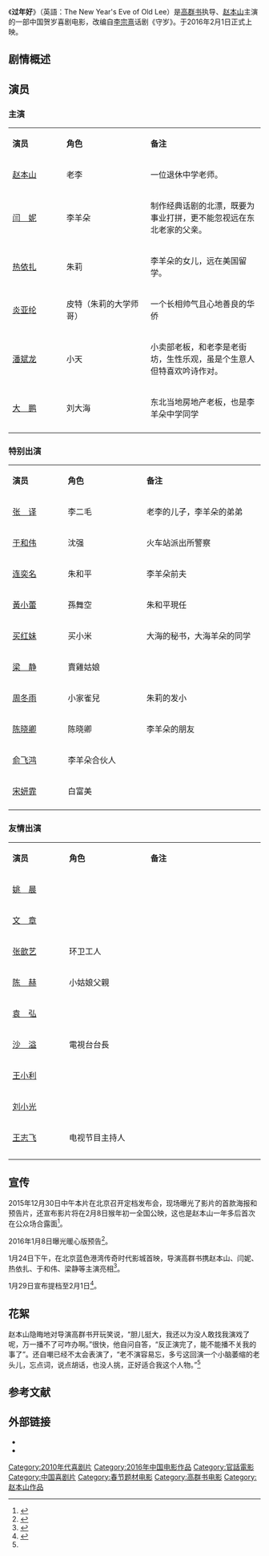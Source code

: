 {{Infobox film
| name                          = 过年好
| original_name <!-- 英文名 --> = The New Year's Eve of Old Lee
| image                         = 过年好.jpg
| caption                       = 剧情、家庭、喜剧
| director<!-- 导演 -->         = [[高群书|高群书]]
| producer <!-- 制片 -->        = 
| producer_2                    =  
| writer  <!-- 编剧 -->         =  
| screenplay<!-- 剧本 -->       = 
| based on <!-- 原著著作 -->    = 
| starring <!-- 主演 -->        = [[赵本山|赵本山]]<br>[[闫妮|闫　妮]]<br>[[热依扎|热依扎]]<br>[[炎亞綸|炎亞綸]]
| cinematography <!-- 摄影 -->  = 
| Gaffer <!-- 燈光 -->          = 
| editing <!-- 剪辑 -->         = 
| music <!-- 音乐 -->           = 
| art director <!-- 美術 -->    = 
| costume consultant <!-- 造型設計 -->    =
| studio  <!-- 制片商 -->       = 岩上映画文化传媒（北京）有限公司<br>上海游族文化传媒有限公司<br>湖南源点影视文化传播有限公司<br>风山渐文化传播有限公司<br>北京途古文化传媒有限公司<br>北京微影时代科技有限公司<br>深圳孙行者文化传媒有限公司<br>郑州报业集团——中原网联
| distributor <!-- 发行商 -->   = 
| released  <!-- 上映日期 -->   = {{CHNML}}2016年2月1日
| sarft_id <!-- 公映许可证号--> = 
| runtime  <!-- 片长时间 -->    =  100分钟
| country  <!-- 产地 -->        = {{CHNML}}
| language                      = [[汉语普通话|汉语普通话]]
| budget  <!-- 预算花费 -->     = 
| gross  <!-- 票房 -->          =
| preceded_by <!-- 上一集 -->   = 
| imdb_id                       =
| cn_name = 
| tw_name = 
| hk_name = 
}}

《'''过年好'''》（英語：The New Year's Eve of Old Lee）是[[高群书|高群书]]执导、[[赵本山|赵本山]]主演的一部中国贺岁喜剧电影，改编自[[李宗熹|李宗熹]]话剧《守岁》。于2016年2月1日正式上映。

== 剧情概述 ==

== 演员 ==
=== 主演 ===
{|class="wikitable" width="50%"
|- style="background:cornflowerblue; color:white" align=center
|style="width:1%"|'''演员'''||style="width:2%"|'''角色'''||style="width:3%"|'''备注'''
|-
| [[赵本山|赵本山]] || 老李 || 一位退休中学老师。
|-
| [[闫妮|闫　妮]] || 李羊朵 || 制作经典话剧的北漂，既要为事业打拼，更不能忽视远在东北老家的父亲。
|-
| [[热依扎|热依扎]] || 朱莉 || 李羊朵的女儿，远在美国留学。
|-
| [[炎亚纶|炎亚纶]] || 皮特（朱莉的大学师哥） || 一个长相帅气且心地善良的华侨
|-
| [[潘斌龙|潘斌龙]] || 小天 || 小卖部老板，和老李是老街坊，生性乐观，虽是个生意人但特喜欢吟诗作对。
|-
| [[董成鹏|大　鹏]] || 刘大海|| 东北当地房地产老板，也是李羊朵中学同学
|-
|}

=== 特别出演 ===
{|class="wikitable" width="50%"
|- style="background:cornflowerblue; color:white" align=center
|style="width:1%"|'''演员'''||style="width:2%"|'''角色'''||style="width:3%"|'''备注'''
|-
| [[张译|张　译]] || 李二毛 ||老李的儿子，李羊朵的弟弟
|-
| [[于和伟|于和伟]] || 沈强 || 火车站派出所警察
|-
| [[连奕名|连奕名]] ||朱和平 ||李羊朵前夫
|-
| [[黃小蕾|黃小蕾]] ||孫舞空 ||朱和平現任
|-
| [[买红妹|买红妹]] ||买小米||大海的秘书，大海羊朵的同学
|-
| [[梁静_(演员)|梁　静]] ||賣雞姑娘 ||
|-
| [[周冬雨|周冬雨]] || 小家雀兒||朱莉的发小
|-
| [[陈晓卿|陈晓卿]] ||陈晓卿 ||李羊朵的朋友
|-
| [[俞飞鸿|俞飞鸿]] ||李羊朵合伙人 ||
|-
| [[宋妍霏|宋妍霏]] || 白富美 ||
|-
|}

=== 友情出演 ===
{|class="wikitable" width="50%"
|- style="background:cornflowerblue; color:white" align=center
|style="width:1%"|'''演员'''||style="width:2%"|'''角色'''||style="width:3%"|'''备注'''
|-
| [[姚晨|姚　晨]] || ||
|-
| [[文章_(演员)|文　章]] || ||
|-
| [[张歆艺|张歆艺]] ||环卫工人 ||
|-
| [[陳赫_(中國演員)|陈　赫]] ||小姑娘父親 ||
|-
| [[袁弘|袁　弘]]|| ||
|-
| [[沙溢|沙　溢]] || 電視台台長||
|-
| [[王小利|王小利]] || ||
|-
| [[刘小光|刘小光]] || ||
|-
| [[王志飞|王志飞]] ||电视节目主持人 ||
|-
|-
|}

== 宣传 ==
2015年12月30日中午本片在北京召开定档发布会，现场曝光了影片的首款海报和预告片，还宣布影片将在2月8日猴年初一全国公映，这也是赵本山一年多后首次在公众场合露面<ref name=a>{{cite news|url=http://news.mtime.com/2015/12/30/1550835.html|title=《过年好》定档大年初一首曝海报预告|date=2015-12-30|publisher=时光网|accessdate=2016-01-10 }}</ref>。

2016年1月8日曝光暖心版预告<ref>{{cite news|url=http://ent.ifeng.com/a/20160108/42559081_0.shtml|title=《过年好》曝暖心版预告 群星喊你回家过年|date=2016-01-08|publisher=凤凰网|accessdate=2016-01-10 }}</ref>。

1月24日下午，在北京蓝色港湾传奇时代影城首映，导演高群书携赵本山、闫妮、热依扎、于和伟、梁静等主演亮相<ref>{{cite news|url=http://ent.163.com/16/0125/07/BE5JNQHN000300B1.html|title=电影《过年好》首映 高群书携百名明星齐贺岁|date=2016-01-24|publisher=网易|accessdate=2016-01-29 }}</ref>。

1月29日宣布提档至2月1日<ref>{{cite news|url=http://news.163.com/16/0129/13/BEGIEPLH00014AEE.html|title=《过年好》提档2月1日上映 高群书携百星先贺岁|date=2016-01-29|publisher=网易|accessdate=2016-01-29}}{{Dead link|date=2020年1月 |bot=InternetArchiveBot |fix-attempted=yes }}</ref>。

== 花絮 ==
赵本山隐晦地对导演高群书开玩笑说，“胆儿挺大，我还以为没人敢找我演戏了呢，万一播不了可咋办啊。”很快，他自问自答，“反正演完了，能不能播不关我的事了”。还自嘲已经不太会表演了，“老不演容易忘，多亏这回演一个小脑萎缩的老头儿，忘点词，说点胡话，也没人挑，正好适合我这个人物。”<ref name="a" />

== 参考文献 ==
{{reflist}}

== 外部链接 ==
* {{Sinaweibo|5756635162|电影过年好}}
* {{douban}}

{{高群书}}

{{Authority control}}
{{DEFAULTSORT:Guo过}}
[[Category:2010年代喜剧片|Category:2010年代喜剧片]]
[[Category:2016年中国电影作品|Category:2016年中国电影作品]]
[[Category:官話電影|Category:官話電影]]
[[Category:中国喜剧片|Category:中国喜剧片]]
[[Category:春节题材电影|Category:春节题材电影]]
[[Category:高群书电影|Category:高群书电影]]
[[Category:赵本山作品|Category:赵本山作品]]